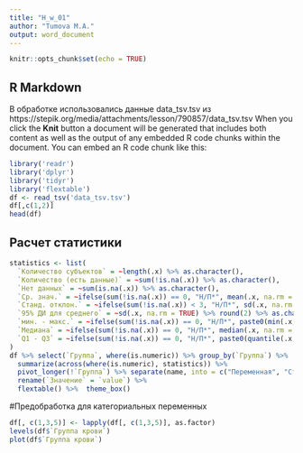 ```yaml
---
title: "H_w_01"
author: "Tumova M.A."
output: word_document
---
```


```r
knitr::opts_chunk$set(echo = TRUE)
```

## R Markdown

В обработке использовались данные data_tsv.tsv из https://stepik.org/media/attachments/lesson/790857/data_tsv.tsv 
When you click the **Knit** button a document will be generated that includes both content as well as the output of any embedded R code chunks within the document. You can embed an R code chunk like this:

```r
library('readr')
library('dplyr')
library('tidyr')
library('flextable')
df <- read_tsv('data_tsv.tsv')
df[,c(1,2)]
head(df)
```

## Расчет статистики


```r
statistics <- list(
  `Количество субъектов` = ~length(.x) %>% as.character(),
  `Количество (есть данные)` = ~sum(!is.na(.x)) %>% as.character(),
  `Нет данных` = ~sum(is.na(.x)) %>% as.character(),
  `Ср. знач.` = ~ifelse(sum(!is.na(.x)) == 0, "Н/П*", mean(.x, na.rm = TRUE) %>% round(2) %>% as.character()),
  `Станд. отклон.` = ~ifelse(sum(!is.na(.x)) < 3, "Н/П*", sd(.x, na.rm = TRUE) %>% round(2) %>% as.character()),
  `95% ДИ для среднего` = ~sd(.x, na.rm = TRUE) %>% round(2) %>% as.character(),
  `мин. - макс.` = ~ifelse(sum(!is.na(.x)) == 0, "Н/П*", paste0(min(.x, na.rm = TRUE) %>% round(2), " - ", max(.x, na.rm = TRUE) %>% round(2))),
  `Медиана` = ~ifelse(sum(!is.na(.x)) == 0, "Н/П*", median(.x, na.rm = TRUE) %>% round(2) %>% as.character()),
  `Q1 - Q3` = ~ifelse(sum(!is.na(.x)) == 0, "Н/П*", paste0(quantile(.x, 0.25, na.rm = TRUE) %>% round(2), " - ", quantile(.x, 0.75, na.rm = TRUE) %>% round(2)))
)
df %>% select(`Группа`, where(is.numeric)) %>% group_by(`Группа`) %>%
  summarize(across(where(is.numeric), statistics)) %>% 
  pivot_longer(!`Группа`) %>% separate(name, into = c("Переменная", "Статистика"), sep = "_") %>% 
  rename(`Значение` = `value`) %>% 
  flextable() %>%  theme_box()

```
#Предобработка для категориальных переменных
```r
df[, c(1,3,5)] <- lapply(df[, c(1,3,5)], as.factor)
levels(df$`Группа крови`)
plot(df$`Группа крови`)

```
